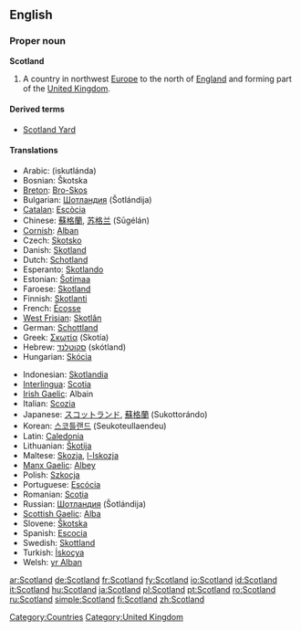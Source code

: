 ==English==
{{wikipedia}}

===Proper noun===
'''Scotland'''

# A country in northwest [[Europe]] to the north of [[England]] and forming part of the [[United Kingdom]].

====Derived terms====
* [[Scotland Yard]]

====Translations====
{{top}}
* Arabic: {{Arab|[[اسكتلندا]]}} (iskutlánda) {{f}}
* Bosnian: Škotska {{f}}
* [[Breton]]: [[Bro-Skos]]
* Bulgarian: [[Шотландия]] (Šotlándija) {{f}}
* [[Catalan]]: [[Escòcia]]
* Chinese: [[蘇格蘭]], [[苏格兰]] (Sūgélán)
* [[Cornish]]: [[Alban]]
* Czech: [[Skotsko]]
* Danish: [[Skotland]]
* Dutch: [[Schotland]]
* Esperanto: [[Skotlando]]
* Estonian: [[Šotimaa]]
* Faroese: [[Skotland]] {{n}}
* Finnish: [[Skotlanti]]
* French: [[Écosse]] {{f}}
* [[West Frisian]]: [[Skotlân]]
* German: [[Schottland]] {{n}}
* Greek: [[Σκωτία]] (Skotía) {{f}}
* Hebrew: [[סקוטלנד]] (skótland) {{m}}
* Hungarian: [[Skócia]]
{{mid}}
* Indonesian: [[Skotlandia]]
* [[Interlingua]]: [[Scotia]]
* [[Irish Gaelic]]: Albain {{f}}
* Italian: [[Scozia]] {{f}}
* Japanese: [[スコットランド]], [[蘇格蘭]] (Sukottorándo)
* Korean: [[스코틀랜드]] (Seukoteullaendeu)
* Latin: [[Caledonia#Latin|Caledonia]] {{f}}
* Lithuanian: [[Škotija]] {{f}}
* Maltese: [[Skozja]], [[l-Iskozja]]
* [[Manx Gaelic]]: [[Albey]]
* Polish: [[Szkocja]] {{f}}
* Portuguese: [[Escócia]] {{f}}
* Romanian: [[Scoţia]] {{f}}
* Russian: [[Шотландия]] (Šotlándija) {{f}}
* [[Scottish Gaelic]]: [[Alba]] {{f}}
* Slovene: [[Škotska]] {{f}}
* Spanish: [[Escocia]] {{f}}
* Swedish: [[Skottland]]
* Turkish: [[İskoçya]]
* Welsh: [[yr Alban]] {{f}}
{{bottom}}

[[Category:Countries]]
[[Category:United Kingdom]]

[[ar:Scotland]]
[[de:Scotland]]
[[fr:Scotland]]
[[fy:Scotland]]
[[io:Scotland]]
[[id:Scotland]]
[[it:Scotland]]
[[hu:Scotland]]
[[ja:Scotland]]
[[pl:Scotland]]
[[pt:Scotland]]
[[ro:Scotland]]
[[ru:Scotland]]
[[simple:Scotland]]
[[fi:Scotland]]
[[zh:Scotland]]